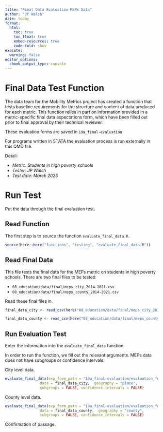 ```yaml
---
title: "Final Data Evaluation MEPs Data"
author: "JP Walsh"
date: today
format:
  html:
    toc: true
    toc_float: true
    embed-resources: true
    code-fold: show
execute: 
  warning: false
editor_options: 
  chunk_output_type: console
---
```


# Final Data Test Function

The data team for the Mobility Metrics project has created a function that tests baseline requirements for the structure and content of data produced for each metric. This function relies in part on information provided in a metric-specific final data expectations form, which have been filled out prior to final approval by their technical reviewer. 

These evaluation forms are saved in `10a_final-evaluation`

For programs written in STATA the evaluation process is run externally in this QMD file. 

Detail:

 - *Metric: Students in high poverty schools* 
 - *Tester: JP Walsh*
 - *Test date: March 2025*

# Run Test

Put the data through the final evaluation test.

## Read Function

The first step is to source the function `evaluate_final_data.R`. 

```r
source(here::here("functions", "testing", "evaluate_final_data.R"))
```


## Read Final Data

This file tests the final data for the MEPs metric on students in high poverty schools. There are two final files to be tested:

 - `08_education/data/final/meps_city_2014-2021.csv`
 - `08_education/data/final/meps_county_2014-2021.csv`

Read these final files in.

```r
final_data_city <- read_csv(here("08_education/data/final/meps_city_2014-2021.csv"), show_col_types = FALSE)

final_data_county <- read_csv(here("08_education/data/final/meps_county_2014-2021.csv"), show_col_types = FALSE)
```

## Run Evaluation Test

Enter the information into the `evaluate_final_data` function. 

In order to run the function, we fill out the relevant arguments. MEPs data does not have subgroups or confidence intervals.

City level data.
```r
evaluate_final_data(exp_form_path = "10a_final-evaluation/evaluation_form_meps_overall_place.csv",
                data = final_data_city,  geography = "place",
                subgroups = FALSE, confidence_intervals = FALSE)
```

County level data.
```r
evaluate_final_data(exp_form_path = "10a_final-evaluation/evaluation_form_meps_overall_county.csv",
                data = final_data_county,  geography = "county",
                subgroups = FALSE, confidence_intervals = FALSE)

```

Confirmation of passage.
